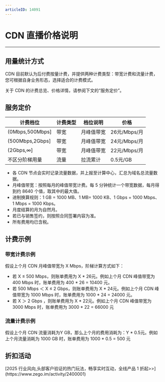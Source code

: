 ```yaml
---
articleID: 14091
---
```


# CDN 直播价格说明

- - -

## 用量统计方式

CDN 目前默认为后付费按量计费，并提供两种计费类型：带宽计费和流量计费，您可根据自身业务形态，选择适合的计费模式。

关于 CDN 的计费总览、价格详情，请参阅下文的“服务定价”。

## 服务定价

|计费档位|计费类型|档位说明|价格|
|-|-|-|-|
|(0Mbps,500Mbps]|带宽 |月峰值带宽|26元/Mbps/月|
|(500Mbps,2Gbps]|带宽 |月峰值带宽|24元/Mbps/月|
|(2Gbps,∞]|带宽 |月峰值带宽|22元/Mbps/月|
|不区分阶梯用量|流量|拉流累计|0.5元/GB|

<Note title="说明">


- 各 CDN 节点会实时记录流量数据，并上报至计算中心，汇总为域名总流量数据。
- 月峰值带宽：按照每月的峰值带宽计费。每 5 分钟统计一个带宽数据，每月得到约 8640 个值，取其中的最大值。
- 进制换算规则：1 GB = 1000 MB、1 MB= 1000 KB、1 Gbps = 1000 Mbps、1 Mbps = 1000 Kbps。
- 月度结算的月为自然月。
- 若已与销售签约，则按照合同签署内容为准。   
- 所有费用均已含税。
</Note>

## 计费示例

### 带宽计费示例

假设上个月 CDN 月峰值带宽为 X Mbps，阶梯计算方式如下：
- 若 X ≤ 500 Mbps，则账单费用为 X * 26元。例如上个月 CDN 峰值带宽为 400 Mbps 时，账单费用为 400 * 26 = 10400 元。
- 若 500 Mbps ＜ X ≤ 2 Gbps，则账单费用为 X * 24元。例如上个月 CDN 峰值带宽为 1000 Mbps 时，账单费用为 1000 * 24 = 24000 元。
- 若 X ＞ 2 Gbps ，则账单费用为 X * 22元。例如上个月 CDN 峰值带宽为 3000 Mbps 时，账单费用为 3000 * 22 = 66000 元


### 流量计费示例

假设上个月 CDN 流量消耗为Y GB，那么上个月的费用消耗为：Y * 0.5元。例如上个月流量消耗为 1000 GB 时，账单费用为 1000 * 0.5 = 500 元

## 折扣活动

<Note title="说明">
    [2025 行业风向,头部客户验证的热门玩法，畅享实时互动，全线产品 1 折起>>](https://www.zego.im/activity/2400001)
</Note>
